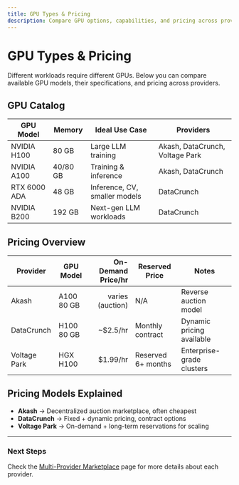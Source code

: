 ```yaml
---
title: GPU Types & Pricing
description: Compare GPU options, capabilities, and pricing across providers
---
```


# GPU Types & Pricing

Different workloads require different GPUs. Below you can compare available GPU models, their specifications, and pricing across providers.

## GPU Catalog

| GPU Model     | Memory | Ideal Use Case         | Providers                 |
|---------------|--------|------------------------|---------------------------|
| NVIDIA H100   | 80 GB  | Large LLM training     | Akash, DataCrunch, Voltage Park |
| NVIDIA A100   | 40/80 GB | Training & inference | Akash, DataCrunch         |
| RTX 6000 ADA  | 48 GB  | Inference, CV, smaller models | DataCrunch |
| NVIDIA B200   | 192 GB | Next-gen LLM workloads | DataCrunch                |

## Pricing Overview

| Provider      | GPU Model   | On-Demand Price/hr | Reserved Price | Notes              |
|---------------|-------------|-------------------:|---------------|--------------------|
| Akash         | A100 80 GB  | varies (auction)   | N/A           | Reverse auction model |
| DataCrunch    | H100 80 GB  | ~$2.5/hr           | Monthly contract | Dynamic pricing available |
| Voltage Park  | HGX H100    | $1.99/hr           | Reserved 6+ months | Enterprise-grade clusters |

## Pricing Models Explained

- **Akash** → Decentralized auction marketplace, often cheapest  
- **DataCrunch** → Fixed + dynamic pricing, contract options  
- **Voltage Park** → On-demand + long-term reservations for scaling  

---

### Next Steps

Check the [Multi-Provider Marketplace](/docs/cloud-features/multi-provider-marketplace) page for more details about each provider.

